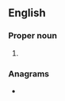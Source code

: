 ==English==

===Proper noun===
{{en-proper noun}}

# {{w|Republican Sinn Féin}}

===Anagrams===
* {{anagrams|en|FRS|RFS|SFR|fsr}}